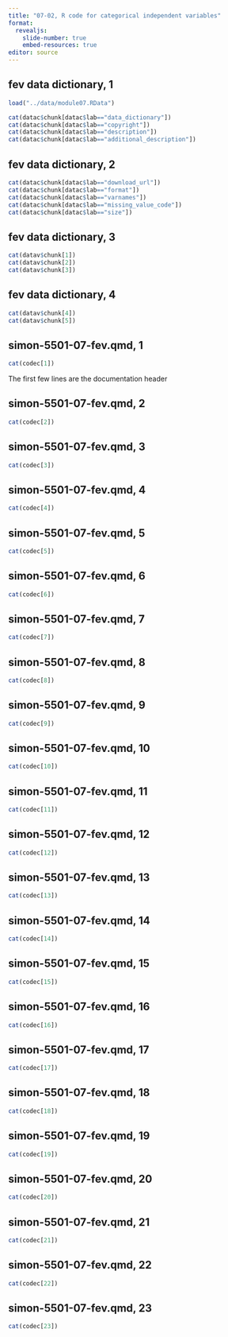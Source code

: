 ```yaml
---
title: "07-02, R code for categorical independent variables"
format: 
  revealjs:
    slide-number: true
    embed-resources: true
editor: source
---
```


## fev data dictionary, 1

```r
load("../data/module07.RData")

cat(datac$chunk[datac$lab=="data_dictionary"])
cat(datac$chunk[datac$lab=="copyright"])
cat(datac$chunk[datac$lab=="description"])
cat(datac$chunk[datac$lab=="additional_description"])
```

## fev data dictionary, 2

```r
cat(datac$chunk[datac$lab=="download_url"])
cat(datac$chunk[datac$lab=="format"])
cat(datac$chunk[datac$lab=="varnames"])
cat(datac$chunk[datac$lab=="missing_value_code"])
cat(datac$chunk[datac$lab=="size"])
```

## fev data dictionary, 3

```r
cat(datav$chunk[1])
cat(datav$chunk[2])
cat(datav$chunk[3])
```

## fev data dictionary, 4

```r
cat(datav$chunk[4])
cat(datav$chunk[5])
```

## simon-5501-07-fev.qmd, 1

```r
cat(codec[1])
```

:::notes
The first few lines are the documentation header
:::

## simon-5501-07-fev.qmd, 2

```r
cat(codec[2])
```

## simon-5501-07-fev.qmd, 3

```r
cat(codec[3])
```

## simon-5501-07-fev.qmd, 4

```r
cat(codec[4])
```

## simon-5501-07-fev.qmd, 5

```r
cat(codec[5])
```

## simon-5501-07-fev.qmd, 6

```r
cat(codec[6])
```

## simon-5501-07-fev.qmd, 7

```r
cat(codec[7])
```

## simon-5501-07-fev.qmd, 8

```r
cat(codec[8])
```

## simon-5501-07-fev.qmd, 9

```r
cat(codec[9])
```

## simon-5501-07-fev.qmd, 10

```r
cat(codec[10])
```

## simon-5501-07-fev.qmd, 11

```r
cat(codec[11])
```

## simon-5501-07-fev.qmd, 12

```r
cat(codec[12])
```

## simon-5501-07-fev.qmd, 13

```r
cat(codec[13])
```

## simon-5501-07-fev.qmd, 14

```r
cat(codec[14])
```

## simon-5501-07-fev.qmd, 15

```r
cat(codec[15])
```

## simon-5501-07-fev.qmd, 16

```r
cat(codec[16])
```

## simon-5501-07-fev.qmd, 17

```r
cat(codec[17])
```

## simon-5501-07-fev.qmd, 18

```r
cat(codec[18])
```

## simon-5501-07-fev.qmd, 19

```r
cat(codec[19])
```

## simon-5501-07-fev.qmd, 20

```r
cat(codec[20])
```

## simon-5501-07-fev.qmd, 21

```r
cat(codec[21])
```

## simon-5501-07-fev.qmd, 22

```r
cat(codec[22])
```

## simon-5501-07-fev.qmd, 23

```r
cat(codec[23])
```

